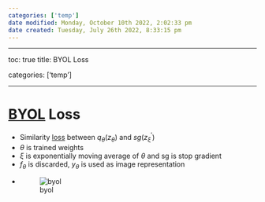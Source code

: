 ```yaml
---
categories: ['temp']
date modified: Monday, October 10th 2022, 2:02:33 pm
date created: Tuesday, July 26th 2022, 8:33:15 pm
---
```


---

toc: true
title: BYOL Loss

categories: ['temp']

---

# [BYOL](BYOL.qmd) Loss
- Similarity [loss](loss.qmd) between $q_\theta (z_\theta)$ and $sg(z^{'}_{\xi})$
- $\theta$ is trained weights
- $\xi$ is exponentially moving average of $\theta$ and sg is stop gradient
- $f_\theta$ is discarded, $y_\theta$ is used as image representation
- ![byol](images/byol.jpg)



